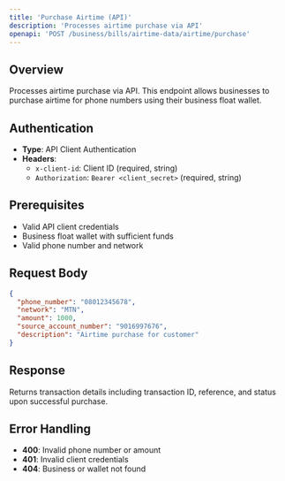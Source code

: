 ```yaml
---
title: 'Purchase Airtime (API)'
description: 'Processes airtime purchase via API'
openapi: 'POST /business/bills/airtime-data/airtime/purchase'
---
```


## Overview

Processes airtime purchase via API. This endpoint allows businesses to purchase airtime for phone numbers using their business float wallet.

## Authentication

- **Type**: API Client Authentication
- **Headers**:
  - `x-client-id`: Client ID (required, string)
  - `Authorization`: `Bearer <client_secret>` (required, string)

## Prerequisites

- Valid API client credentials
- Business float wallet with sufficient funds
- Valid phone number and network

## Request Body

```json
{
  "phone_number": "08012345678",
  "network": "MTN",
  "amount": 1000,
  "source_account_number": "9016997676",
  "description": "Airtime purchase for customer"
}
```

## Response

Returns transaction details including transaction ID, reference, and status upon successful purchase.

## Error Handling

- **400**: Invalid phone number or amount
- **401**: Invalid client credentials
- **404**: Business or wallet not found

